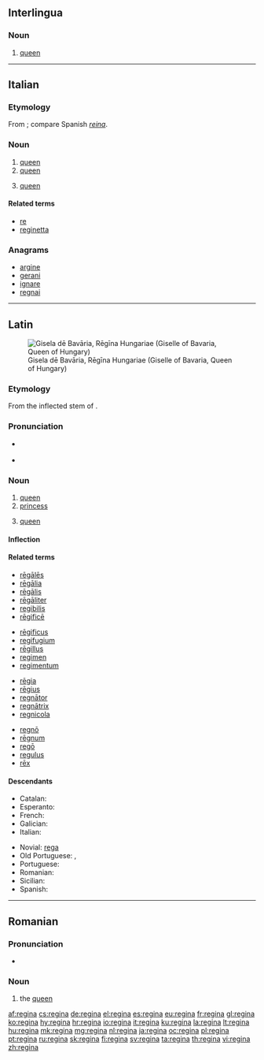 {{also|Regina|regină|reġina|Regína|Regīna}}
==Interlingua==

===Noun===
{{ia-noun}}

# [[queen]]

----

==Italian==
{{wikipedia|lang=it}}

===Etymology===
From {{etyl|la|it}} {{term|regina|rēgīna|lang=la}}; compare Spanish ''[[reina]]''.

===Noun===
{{it-noun|regin|f|a|e}}

# [[queen]] {{gloss|monarch}}
# [[queen]] {{gloss|male homosexual}}
# {{context|chess|lang=it}} [[queen]]

====Related terms====
* [[re]]
* [[reginetta]]

===Anagrams===
* [[argine#Italian|argine]]
* [[gerani#Italian|gerani]]
* [[ignare#Italian|ignare]]
* [[regnai#Italian|regnai]]

----

==Latin==
[[Image:Giselle of Bavaria.jpg|thumb|Gisela dē Bavāria, Rēgīna Hungariae (Giselle of Bavaria, Queen of Hungary)]]

===Etymology===
From the inflected stem of {{term|rex|rēx|king|lang=la}}.

===Pronunciation===
* {{a|Classical}} {{IPA|/reːˈɡiː.na/|lang=la}}
*: {{audio|la-cls-regina.ogg|Audio (Classical)}}
* {{a|Ecclesiastical}} {{IPA|/reˈdʒiː.na/|lang=la}}

===Noun===
{{la-noun|rēgīna|reginae|rēgīnae|f|first}}

# [[queen]]
# [[princess]]
# {{context|Later Latin|chess|lang=la}} [[queen]]

====Inflection====
{{la-decl-1st|regin|rēgīn}}

====Related terms====
{{top4}}
* [[regales|rēgālēs]]
* [[regalia#Latin|rēgālia]]
* [[regalis|rēgālis]]
* [[regaliter|rēgāliter]]
* [[regibilis]]
* [[regifice|rēgificē]]
{{mid4}}
* [[regificus|rēgificus]]
* [[regifugium]]
* [[regillus|rēgillus]]
* [[regimen#Latin|regimen]]
* [[regimentum]]
{{mid4}}
* [[regia|rēgia]]
* [[regius|rēgius]]
* [[regnator|regnātor]]
* [[regnatrix|regnātrix]]
* [[regnicola]]
{{mid4}}
* [[regno|regnō]]
* [[regnum|rēgnum]]
* [[rego|regō]]
* [[regulus|regulus]]
* [[rex|rēx]]
{{bottom}}

====Descendants====
{{top2}}
* Catalan: {{l|ca|reina}}
* Esperanto: {{l|eo|reĝino}}
* French: {{l|fr|reine}}
* Galician: {{l|gl|raíña}}
* Italian: {{l|it|regina}}
{{mid2}}
* Novial: [[rega#Novial|rega]]
* Old Portuguese: {{l|roa-ptg|reỹa}}, {{l|roa-ptg|raỹa}}
* Portuguese: {{l|pt|rainha}}
* Romanian: {{l|ro|regină}}
* Sicilian: {{l|scn|riggina}}
* Spanish: {{l|es|reina}}
{{bottom}}

----

==Romanian==

===Pronunciation===
* {{IPA|[reˈd͡ʒi.na]|lang=ro}}

===Noun===
{{ro-noun-def|fs|na|regină}}

# the [[queen]]

[[af:regina]]
[[cs:regina]]
[[de:regina]]
[[el:regina]]
[[es:regina]]
[[eu:regina]]
[[fr:regina]]
[[gl:regina]]
[[ko:regina]]
[[hy:regina]]
[[hr:regina]]
[[io:regina]]
[[it:regina]]
[[ku:regina]]
[[la:regina]]
[[lt:regina]]
[[hu:regina]]
[[mk:regina]]
[[mg:regina]]
[[nl:regina]]
[[ja:regina]]
[[oc:regina]]
[[pl:regina]]
[[pt:regina]]
[[ru:regina]]
[[sk:regina]]
[[fi:regina]]
[[sv:regina]]
[[ta:regina]]
[[th:regina]]
[[vi:regina]]
[[zh:regina]]